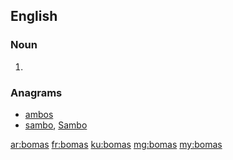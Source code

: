 ==English==

===Noun===
{{head|en|plural}}

# {{plural of|boma|lang=en}}

===Anagrams===
* [[ambos#English|ambos]]
* [[sambo#English|sambo]], [[Sambo#English|Sambo]]

[[ar:bomas]]
[[fr:bomas]]
[[ku:bomas]]
[[mg:bomas]]
[[my:bomas]]
